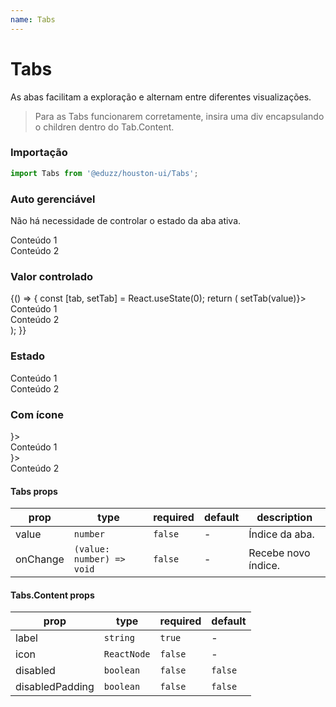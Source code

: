 ```yaml
---
name: Tabs
---
```




# Tabs

As abas facilitam a exploração e alternam entre diferentes visualizações.

> Para as Tabs funcionarem corretamente, insira uma div encapsulando o children dentro do Tab.Content.

### Importação

```js
import Tabs from '@eduzz/houston-ui/Tabs';
```

### Auto gerenciável

Não há necessidade de controlar o estado da aba ativa.

<Playground>
  <Tabs>
    <Tabs.Content label='Título 1'>
      <div>Conteúdo 1</div>
    </Tabs.Content>
    <Tabs.Content label='Título 2'>
      <div>Conteúdo 2</div>
    </Tabs.Content>
  </Tabs>
</Playground>

### Valor controlado

<Playground>
  {() => {
    const [tab, setTab] = React.useState(0);
    return (
      <Tabs value={tab} onChange={value => setTab(value)}>
        <Tabs.Content label='Título 1'>
          <div>Conteúdo 1</div>
        </Tabs.Content>
        <Tabs.Content label='Título 2'>
          <div>Conteúdo 2</div>
        </Tabs.Content>
      </Tabs>
    );
  }}
</Playground>

### Estado

<Playground>
  <Tabs>
    <Tabs.Content label='Título 1'>
      <div>Conteúdo 1</div>
    </Tabs.Content>
    <Tabs.Content label='Desabilitado 2' disabled>
      <div>Conteúdo 2</div>
    </Tabs.Content>
  </Tabs>
</Playground>

### Com ícone

<Playground>
  <Tabs>
    <Tabs.Content label='Título 1' icon={<InsertEmoticonIcon />}>
      <div>Conteúdo 1</div>
    </Tabs.Content>
    <Tabs.Content label='Título 2' icon={<InsertEmoticonIcon />}>
      <div>Conteúdo 2</div>
    </Tabs.Content>
  </Tabs>
</Playground>

#### Tabs props

| prop     | type                      | required | default | description         |
| -------- | ------------------------- | -------- | ------- | ------------------- |
| value    | `number`                  | `false`  | -       | Índice da aba.      |
| onChange | `(value: number) => void` | `false`  | -       | Recebe novo índice. |

#### Tabs.Content props

| prop            | type        | required | default |
| --------------- | ----------- | -------- | ------- |
| label           | `string`    | `true`   | -       |
| icon            | `ReactNode` | `false`  | -       |
| disabled        | `boolean`   | `false`  | `false` |
| disabledPadding | `boolean`   | `false`  | `false` |
